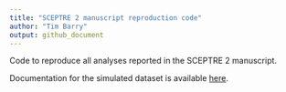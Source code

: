 ```yaml
---
title: "SCEPTRE 2 manuscript reproduction code"
author: "Tim Barry"
output: github_document
---
```


Code to reproduce all analyses reported in the SCEPTRE 2 manuscript.

Documentation for the simulated dataset is available [here](https://github.com/Katsevich-Lab/sceptre2-manuscript/docs/simulated_data_doc.html).
